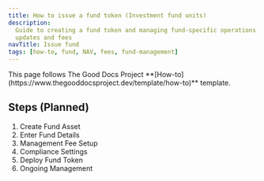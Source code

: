 ```yaml
---
title: How to issue a fund token (Investment fund units)
description:
  Guide to creating a fund token and managing fund-specific operations like NAV
  updates and fees
navTitle: Issue fund
tags: [how-to, fund, NAV, fees, fund-management]
---
```


<Callout type="info" title="Template guide">
  This page follows The Good Docs Project
  **[How-to](https://www.thegooddocsproject.dev/template/how-to)** template.
</Callout>

## Steps (Planned)

1. Create Fund Asset
2. Enter Fund Details
3. Management Fee Setup
4. Compliance Settings
5. Deploy Fund Token
6. Ongoing Management
